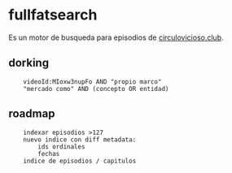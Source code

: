 # fullfatsearch

Es un motor de busqueda para episodios de [circulovicioso.club](https://circulovicioso.club).

## dorking

```
	videoId:MIoxw3nupFo AND "propio marco"
	"mercado como" AND (concepto OR entidad)
```

## roadmap

```
	indexar episodios >127
	nuevo indice con diff metadata:
		ids ordinales
		fechas
	indice de episodios / capitulos
```
